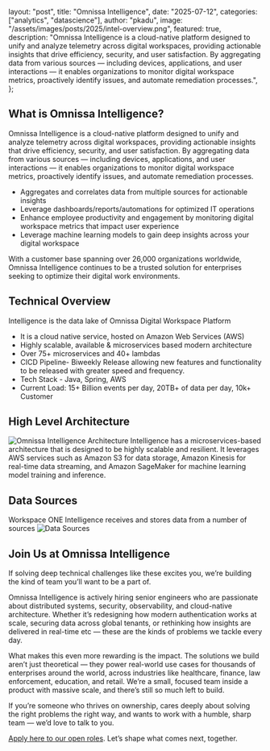   layout: "post",
  title: "Omnissa Intelligence",
  date: "2025-07-12",
  categories: ["analytics", "datascience"],
  author: "pkadu",
  image: "/assets/images/posts/2025/intel-overview.png",
  featured: true,
  description:
    "Omnissa Intelligence is a cloud-native platform designed to unify and analyze telemetry across digital workspaces, providing actionable insights that drive efficiency, security, and user satisfaction. By aggregating data from various sources — including devices, applications, and user interactions — it enables organizations to monitor digital workspace metrics, proactively identify issues, and automate remediation processes.",
};

## What is Omnissa Intelligence?
Omnissa Intelligence is a cloud-native platform designed to unify and analyze telemetry across digital workspaces, providing actionable insights that drive efficiency, security, and user satisfaction. By aggregating data from various sources — including devices, applications, and user interactions — it enables organizations to monitor digital workspace metrics, proactively identify issues, and automate remediation processes.

* Aggregates and correlates data from multiple sources for actionable insights
* Leverage dashboards/reports/automations for optimized IT operations
* Enhance employee productivity and engagement by monitoring digital workspace metrics that impact user experience
* Leverage machine learning models to gain deep insights across your digital workspace

With a customer base spanning over 26,000 organizations worldwide, Omnissa Intelligence continues to be a trusted solution for enterprises seeking to optimize their digital work environments.

## Technical Overview
Intelligence is the data lake of Omnissa Digital Workspace Platform
* It is a cloud native service, hosted on Amazon Web Services (AWS)
* Highly scalable, available & microservices based modern architecture
* Over 75+ microservices and 40+ lambdas
* CICD Pipeline- Biweekly Release allowing new features and functionality to be released with greater speed and frequency.
* Tech Stack - Java, Spring, AWS
* Current Load: 15+ Billion events per day, 20TB+ of data per day, 10k+ Customer


## High Level Architecture
![Omnissa Intelligence Architecture](../assets/images/posts/2025/Intel-HLD.png "Omnissa Intelligence Architecture")
Intelligence has a microservices-based architecture that is designed to be highly scalable and resilient. It leverages AWS services such as Amazon S3 for data storage, Amazon Kinesis for real-time data streaming, and Amazon SageMaker for machine learning model training and inference.


## Data Sources
Workspace ONE Intelligence receives and stores data from a number of sources
![Data Sources](../assets/images/posts/2025/intel-data-sources.png "Data Sources")


## Join Us at Omnissa Intelligence
If solving deep technical challenges like these excites you, we’re building the kind of team you’ll want to be a part of.

Omnissa Intelligence is actively hiring senior engineers who are passionate about distributed systems, security, observability, and cloud-native architecture. Whether it’s redesigning how modern authentication works at scale, securing data across global tenants, or rethinking how insights are delivered in real-time etc — these are the kinds of problems we tackle every day.

What makes this even more rewarding is the impact. The solutions we build aren’t just theoretical — they power real-world use cases for thousands of enterprises around the world, across industries like healthcare, finance, law enforcement, education, and retail. We’re a small, focused team inside a product with massive scale, and there’s still so much left to build.

If you’re someone who thrives on ownership, cares deeply about solving the right problems the right way, and wants to work with a humble, sharp team — we’d love to talk to you.

[Apply here to our open roles](https://www.linkedin.com/posts/activity-7307328157898919936-zHMp). Let’s shape what comes next, together.